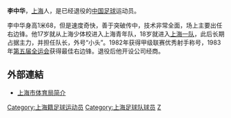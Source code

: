 '''李中华'''{{BD|1958年|9月28日|||L}}，[[上海|上海]]人，是已经退役的[[中国|中国]][[足球|足球]]运动员。

李中华身高1米68，但是速度奇快，善于突破传中，技术非常全面，场上主要出任右边锋。他17岁就从上海少体校进入上海青年队，18岁就进入[[上海足球队|上海一队]]，此后长期占据主力，并担任队长，外号“小头”。1982年获得甲级联赛优秀射手称号，1983年[[中華人民共和國第五屆運動會|第五届全运会]]获得最佳右边锋。退役后他开设公司经商。

==外部連結==
*[http://www.shsports.gov.cn/website/mxmr/mxmr_display.jsp?ct_id=922 上海市体育局简介]{{dead link|date=2018年3月 |bot=InternetArchiveBot |fix-attempted=yes }}

{{DEFAULTSORT:LI Zhonghua}}
[[Category:上海籍足球运动员|Category:上海籍足球运动员]]
[[Category:上海足球队球员|Category:上海足球队球员]]
[[Category:李姓|Z]]